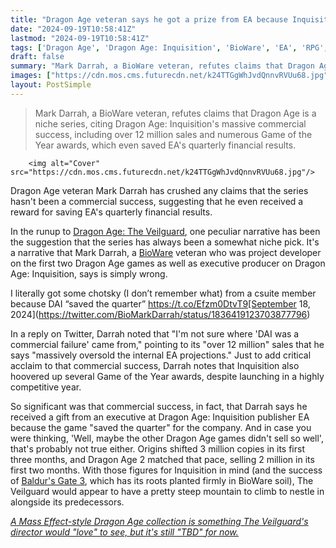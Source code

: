 ```yaml
---
title: "Dragon Age veteran says he got a prize from EA because Inquisition 'saved the quarter,' crushing all claims that the series was a financial flop"
date: "2024-09-19T10:58:41Z"
lastmod: "2024-09-19T10:58:41Z"
tags: ['Dragon Age', 'Dragon Age: Inquisition', 'BioWare', 'EA', 'RPG', 'PC', 'Xbox', 'PlayStation']
draft: false
summary: "Mark Darrah, a BioWare veteran, refutes claims that Dragon Age is a niche series, citing Dragon Age: Inquisition's massive commercial success, including over 12 million sales and numerous Game of the Year awards, which even saved EA's quarterly financial results."
images: ["https://cdn.mos.cms.futurecdn.net/k24TTGgWhJvdQnnvRVUu68.jpg"]
layout: PostSimple
---
```

> Mark Darrah, a BioWare veteran, refutes claims that Dragon Age is a niche series, citing Dragon Age: Inquisition's massive commercial success, including over 12 million sales and numerous Game of the Year awards, which even saved EA's quarterly financial results.


        <img alt="Cover" src="https://cdn.mos.cms.futurecdn.net/k24TTGgWhJvdQnnvRVUu68.jpg"/>
        
Dragon Age veteran Mark Darrah has crushed any claims that the series hasn't been a commercial success, suggesting that he even received a reward for saving EA's quarterly financial results.

In the runup to [<u>Dragon Age: The Veilguard</u>](https://www.gamesradar.com/dragon-age-4-confirmed-release-date-solas-wishlist-news/), one peculiar narrative has been the suggestion that the series has always been a somewhat niche pick. It's a narrative that Mark Darrah, a [BioWare](https://www.gamesradar.com/tag/bioware/) veteran who was project developer on the first two Dragon Age games as well as executive producer on Dragon Age: Inquisition, says is simply wrong.

I literally got some chotsky (I don’t remember what) from a csuite member because DAI “saved the quarter” https://t.co/Efzm0DtvT9[September 18, 2024](https://twitter.com/BioMarkDarrah/status/1836419123703877796)

In a reply on Twitter, Darrah noted that "I'm not sure where 'DAI was a commercial failure' came from," pointing to its "over 12 million" sales that he says "massively oversold the internal EA projections." Just to add critical acclaim to that commercial success, Darrah notes that Inquisition also hoovered up several Game of the Year awards, despite launching in a highly competitive year.

So significant was that commercial success, in fact, that Darrah says he received a gift from an executive at Dragon Age: Inquisition publisher EA because the game "saved the quarter" for the company. And in case you were thinking, 'Well, maybe the other Dragon Age games didn't sell so well', that's probably not true either. Origins shifted 3 million copies in its first three months, and Dragon Age 2 matched that pace, selling 2 million in its first two months. With those figures for Inquisition in mind (and the success of [<u>Baldur's Gate 3</u>](https://www.gamesradar.com/baldurs-gate-3-guide/), which has its roots planted firmly in BioWare soil), The Veilguard would appear to have a pretty steep mountain to climb to nestle in alongside its predecessors.

[<u><em>A Mass Effect-style Dragon Age collection is something The Veilguard's director would "love" to see, but it's still "TBD" for now.</em></u>](https://www.gamesradar.com/games/dragon-age/dragon-age-the-veilguard-director-says-shed-love-a-mass-effect-style-trilogy-remaster-but-its-fate-is-still-tbd-for-now/)
        